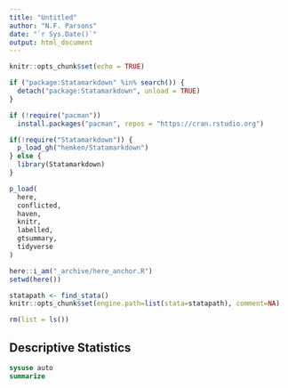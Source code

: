 ```yaml
---
title: "Untitled"
author: "N.F. Parsons"
date: "`r Sys.Date()`"
output: html_document
---
```


```r
knitr::opts_chunk$set(echo = TRUE)

if ("package:Statamarkdown" %in% search()) {
  detach("package:Statamarkdown", unload = TRUE)
}

if (!require("pacman")) 
  install.packages("pacman", repos = "https://cran.rstudio.org")

if(!require("Statamarkdown")) {
  p_load_gh("hemken/Statamarkdown")
} else {
  library(Statamarkdown)
}

p_load(
  here, 
  conflicted,
  haven, 
  knitr,
  labelled, 
  gtsummary,
  tidyverse
)

here::i_am("_archive/here_anchor.R")
setwd(here())

statapath <- find_stata()
knitr::opts_chunk$set(engine.path=list(stata=statapath), comment=NA)

rm(list = ls())
```


## Descriptive Statistics 

```stata
sysuse auto
summarize
```

